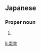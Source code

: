 ==Japanese==
{{ja-kanjitab|たか|ゆき}}

===Proper noun===
{{ja-pos|proper|たかゆき}}

# {{given name|male|lang=ja|sort=たかゆき}}

[[li:崇幸]]